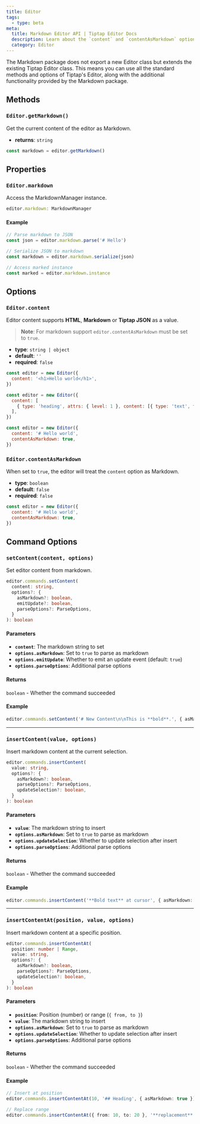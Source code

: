 ```yaml
---
title: Editor
tags:
  - type: beta
meta:
  title: Markdown Editor API | Tiptap Editor Docs
  description: Learn about the `content` and `contentAsMarkdown` options in Tiptap's Editor API for handling HTML, Markdown, and Tiptap JSON content.
  category: Editor
---
```


The Markdown package does not export a new Editor class but extends the existing Tiptap Editor class. This means you can use all the standard methods and options of Tiptap's Editor, along with the additional functionality provided by the Markdown package.

## Methods

### `Editor.getMarkdown()`

Get the current content of the editor as Markdown.

- **returns**: `string`

```js
const markdown = editor.getMarkdown()
```

## Properties

### `Editor.markdown`

Access the MarkdownManager instance.

```typescript
editor.markdown: MarkdownManager
```

#### Example

```typescript
// Parse markdown to JSON
const json = editor.markdown.parse('# Hello')

// Serialize JSON to markdown
const markdown = editor.markdown.serialize(json)

// Access marked instance
const marked = editor.markdown.instance
```

## Options

### `Editor.content`

Editor content supports **HTML**, **Markdown** or **Tiptap JSON** as a value.

> **Note**: For markdown support `editor.contentAsMarkdown` must be set to `true`.

- **type**: `string | object`
- **default**: `''`
- **required**: `false`

```js
const editor = new Editor({
  content: '<h1>Hello world</h1>',
})
```

```js
const editor = new Editor({
  content: [
    { type: 'heading', attrs: { level: 1 }, content: [{ type: 'text', text: 'Hello world' }] },
  ],
})
```

```js
const editor = new Editor({
  content: '# Hello world',
  contentAsMarkdown: true,
})
```

### `Editor.contentAsMarkdown`

When set to `true`, the editor will treat the `content` option as Markdown.

- **type**: `boolean`
- **default**: `false`
- **required**: `false`

```js
const editor = new Editor({
  content: '# Hello world',
  contentAsMarkdown: true,
})
```

## Command Options

### `setContent(content, options)`

Set editor content from markdown.

```typescript
editor.commands.setContent(
  content: string,
  options?: {
    asMarkdown?: boolean,
    emitUpdate?: boolean,
    parseOptions?: ParseOptions,
  }
): boolean
```

#### Parameters

- **`content`**: The markdown string to set
- **`options.asMarkdown`**: Set to `true` to parse as markdown
- **`options.emitUpdate`**: Whether to emit an update event (default: `true`)
- **`options.parseOptions`**: Additional parse options

#### Returns

`boolean` - Whether the command succeeded

#### Example

```typescript
editor.commands.setContent('# New Content\n\nThis is **bold**.', { asMarkdown: true })
```

---

### `insertContent(value, options)`

Insert markdown content at the current selection.

```typescript
editor.commands.insertContent(
  value: string,
  options?: {
    asMarkdown?: boolean,
    parseOptions?: ParseOptions,
    updateSelection?: boolean,
  }
): boolean
```

#### Parameters

- **`value`**: The markdown string to insert
- **`options.asMarkdown`**: Set to `true` to parse as markdown
- **`options.updateSelection`**: Whether to update selection after insert
- **`options.parseOptions`**: Additional parse options

#### Returns

`boolean` - Whether the command succeeded

#### Example

```typescript
editor.commands.insertContent('**Bold text** at cursor', { asMarkdown: true })
```

---

### `insertContentAt(position, value, options)`

Insert markdown content at a specific position.

```typescript
editor.commands.insertContentAt(
  position: number | Range,
  value: string,
  options?: {
    asMarkdown?: boolean,
    parseOptions?: ParseOptions,
    updateSelection?: boolean,
  }
): boolean
```

#### Parameters

- **`position`**: Position (number) or range (`{ from, to }`)
- **`value`**: The markdown string to insert
- **`options.asMarkdown`**: Set to `true` to parse as markdown
- **`options.updateSelection`**: Whether to update selection after insert
- **`options.parseOptions`**: Additional parse options

#### Returns

`boolean` - Whether the command succeeded

#### Example

```typescript
// Insert at position
editor.commands.insertContentAt(10, '## Heading', { asMarkdown: true })

// Replace range
editor.commands.insertContentAt({ from: 10, to: 20 }, '**replacement**', { asMarkdown: true })
```
